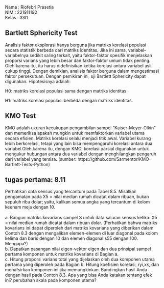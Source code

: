 Nama    : Riofebri Prasetia
<br>NIM     : 221911192
<br>Kelas   : 3SI1

## Bartlett Sphericity Test
Analisis faktor eksplorasi hanya berguna jika matriks korelasi populasi secara statistik berbeda dari matriks identitas. Jika ini sama, variabel-variabelnya sedikit saling terkait, yaitu faktor-faktor spesifik menjelaskan proporsi varians yang lebih besar dan faktor-faktor umum tidak penting. Oleh karena itu, itu harus didefinisikan ketika korelasi antara variabel asli cukup tinggi. Dengan demikian, analisis faktor berguna dalam mengestimasi faktor persekutuan. Dengan pemikiran ini, uji Bartlett Sphericity dapat digunakan. Hipotesisnya adalah:

H0: matriks korelasi populasi sama dengan matriks identitas

H1: matriks korelasi populasi berbeda dengan matriks identitas.

## KMO Test
KMO adalah ukuran kecukupan pengambilan sampel "Kaiser-Meyer-Olkin" dan memeriksa apakah mungkin untuk memfaktorkan variabel utama secara efisien. Matriks korelasi selalu menjadi titik awal. Variabel kurang lebih berkorelasi, tetapi yang lain bisa mempengaruhi korelasi antara dua variabel.Oleh karena itu, dengan KMO, korelasi parsial digunakan untuk mengukur hubungan antara dua variabel dengan menghilangkan pengaruh dari variabel yang tersisa. (sumber: https://github.com/Sarmentor/KMO-Bartlett-Tests-Python)

## tugas pertama: 8.11
Perhatikan data sensus yang tercantum pada Tabel 8.5. Misalkan pengamatan pada X5 = nilai median rumah dicatat dalam ribuan, bukan sepuluh ribu dolar; yaitu, kalikan semua angka yang tercantum di kolom keenam meja dengan 10.<br>
<br>a. Bangun matriks kovarians sampel S untuk data saluran sensus ketika:
X5 = nilai median rumah dicatat dalam ribuan dolar. (Perhatikan bahwa
matriks kovarians ini dapat diperoleh dari matriks kovarians yang diberikan dalam
Contoh 8.3 dengan mengalikan elemen-elemen di luar diagonal pada kolom kelima dan
baris dengan 10 dan elemen diagonal s55 dengan 100. Mengapa?)
<br>b. Dapatkan pasangan nilai eigen-vektor eigen dan dua prinsipal sampel pertama
komponen untuk matriks kovarians di Bagian a.
<br>c. Hitung proporsi varians total yang dijelaskan oleh dua komponen utama pertama yang diperoleh pada Bagian b. Hitung koefisien korelasi,
ryi,xk, dan menafsirkan komponen ini jika memungkinkan. Bandingkan hasil Anda dengan hasil pada Contoh 8.3. Apa yang bisa Anda katakan tentang efek ini? perubahan skala pada komponen utama?

```r

```

